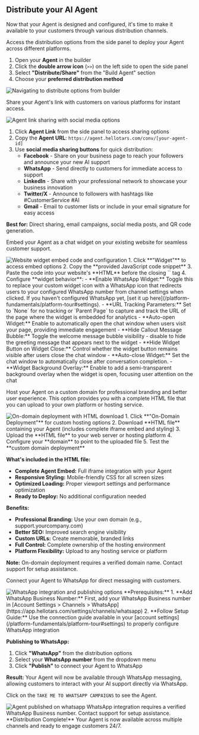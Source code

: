## <Icon icon="share" size="30"/> Distribute your AI Agent

Now that your Agent is designed and configured, it's time to make it available to your customers through various distribution channels.

<AccordionGroup>
<Accordion title="Navigate to Distribution" defaultOpen="true">

Access the distribution options from the side panel to deploy your Agent across different platforms.

1. Open your **Agent** in the builder
2. Click the **double arrow icon** (`>>`) on the left side to open the side panel
3. Select **"Distribute/Share"** from the "Build Agent" section
4. Choose your **preferred distribution method**

<Frame>
  <img src="/images/quickstart/distribute/step-1-navigate-to-distribute.gif" alt="Navigating to distribute options from builder" />
</Frame>

</Accordion>

<Accordion title="Agent link sharing">

Share your Agent's link with customers on various platforms for instant access.
<Frame>
  <img src="/images/quickstart/distribute/step-2-Agent-link-share.png" alt="Agent link sharing with social media options" />
</Frame>

1. Click **Agent Link** from the side panel to access sharing options
2. Copy the **Agent URL**: `https://agent.hellotars.com/conv/[your-agent-id]`
3. Use **social media sharing buttons** for quick distribution:
   - **Facebook** - Share on your business page to reach your followers and announce your new AI support
   - **WhatsApp** - Send directly to customers for immediate access to support
   - **LinkedIn** - Share with your professional network to showcase your business innovation
   - **Twitter/X** - Announce to followers with hashtags like #CustomerService #AI
   - **Gmail** - Email to customer lists or include in your email signature for easy access

**Best for:** Direct sharing, email campaigns, social media posts, and QR code generation.

</Accordion>

<Accordion title="Website widget integration">

Embed your Agent as a chat widget on your existing website for seamless customer support.
<Frame>
  <img src="/images/quickstart/distribute/step-3-widget-deploy.png" alt="Website widget embed code and configuration" />
</Frame>
1. Click **"Widget"** to access embed options
2. Copy the **provided JavaScript code snippet**
3. Paste the code into your website's **HTML** before the closing `</body>` tag
4. Configure **widget behavior**:
   - **Enable WhatsApp Widget:** Toggle this to replace your custom widget icon with a WhatsApp icon that redirects users to your configured WhatsApp number from channel settings when clicked. If you haven't configured WhatsApp yet, [set it up here](/platform-fundamentals/platform-tour#settings).
   - **URL Tracking Parameters:** Set to `None` for no tracking or `Parent Page` to capture and track the URL of the page where the widget is embedded for analytics
   - **Auto-open Widget:** Enable to automatically open the chat window when users visit your page, providing immediate engagement
   - **Hide Callout Message Bubble:** Toggle the welcome message bubble visibility - disable to hide the greeting message that appears next to the widget
   - **Hide Widget Button on Widget Close:** Control whether the widget button remains visible after users close the chat window
   - **Auto-close Widget:** Set the chat window to automatically close after conversation completion.
   - **Widget Background Overlay:** Enable to add a semi-transparent background overlay when the widget is open, focusing user attention on the chat


</Accordion>
<Accordion title="On-domain deployment">

Host your Agent on a custom domain for professional branding and better user experience. This option provides you with a complete HTML file that you can upload to your own platform or hosting service.
<Frame>
  <img src="/images/quickstart/distribute/step-4-on-domain-deploy.png" alt="On-domain deployment with HTML download" />
</Frame>
1. Click **"On-Domain Deployment"** for custom hosting options
2. Download **HTML file** containing your Agent (includes complete iframe embed and styling)
3. Upload the **HTML file** to your web server or hosting platform
4. Configure your **domain** to point to the uploaded file
5. Test the **custom domain deployment**

**What's included in the HTML file:**
- **Complete Agent Embed:** Full iframe integration with your Agent
- **Responsive Styling:** Mobile-friendly CSS for all screen sizes
- **Optimized Loading:** Proper viewport settings and performance optimization
- **Ready to Deploy:** No additional configuration needed

**Benefits:**
- **Professional Branding:** Use your own domain (e.g., support.yourcompany.com)
- **Better SEO:** Improved search engine visibility
- **Custom URLs:** Create memorable, branded links
- **Full Control:** Complete ownership of the hosting environment
- **Platform Flexibility:** Upload to any hosting service or platform

**Note:** On-domain deployment requires a verified domain name. Contact support for setup assistance.

</Accordion>

<Accordion title="WhatsApp integration">

Connect your Agent to WhatsApp for direct messaging with customers.

<Frame>
  <img src="/images/quickstart/distribute/step-5-publish-on-whatsapp.png" alt="WhatsApp integration and publishing options" />
</Frame>
**Prerequisites:**
1. **Add WhatsApp Business Number:**
 First, add your WhatsApp Business number in [Account Settings > Channels > WhatsApp](https://app.hellotars.com/settings/channels/whatsapp)
2. **Follow Setup Guide:** 
Use the connection guide available in your [account settings](/platform-fundamentals/platform-tour#settings) to properly configure WhatsApp integration

**Publishing to WhatsApp:**
1. Click **"WhatsApp"** from the distribution options
2. Select your **WhatsApp number** from the dropdown menu
3. Click **"Publish"** to connect your Agent to WhatsApp

**Result:** Your Agent will now be available through WhatsApp messaging, allowing customers to interact with your AI support directly via WhatsApp.

Click on the `TAKE ME TO WHATSAPP CAMPAIGNS` to see the Agent.
<Frame>
  <img src="/images/quickstart/distribute/whatsapp-published.png" alt="Agent published on whatsapp" />
</Frame>
<Note>
  WhatsApp integration requires a verified WhatsApp Business number. Contact support for setup assistance.
</Note>

<Check>
  **Distribution Complete!** Your Agent is now available across multiple channels and ready to engage customers 24/7.
</Check>

</Accordion>

</AccordionGroup>
